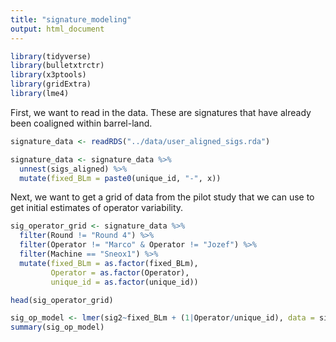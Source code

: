 ```yaml
---
title: "signature_modeling"
output: html_document
---
```


```r
library(tidyverse)
library(bulletxtrctr)
library(x3ptools)
library(gridExtra)
library(lme4)
```

First, we want to read in the data. These are signatures that have already been coaligned within barrel-land.  

```r
signature_data <- readRDS("../data/user_aligned_sigs.rda")

signature_data <- signature_data %>% 
  unnest(sigs_aligned) %>% 
  mutate(fixed_BLm = paste0(unique_id, "-", x)) 
```

Next, we want to get a grid of data from the pilot study that we can use to get initial estimates of operator variability. 

```r
sig_operator_grid <- signature_data %>% 
  filter(Round != "Round 4") %>%
  filter(Operator != "Marco" & Operator != "Jozef") %>%
  filter(Machine == "Sneox1") %>%
  mutate(fixed_BLm = as.factor(fixed_BLm), 
         Operator = as.factor(Operator), 
         unique_id = as.factor(unique_id))

head(sig_operator_grid)

sig_op_model <- lmer(sig2~fixed_BLm + (1|Operator/unique_id), data = sig_operator_grid)
summary(sig_op_model)
```


